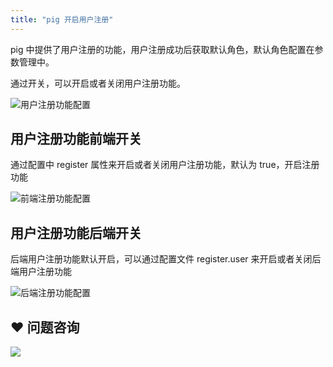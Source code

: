 ```yaml
---
title: "pig 开启用户注册"
---
```


pig 中提供了用户注册的功能，用户注册成功后获取默认角色，默认角色配置在参数管理中。

通过开关，可以开启或者关闭用户注册功能。

![用户注册功能配置](https://cdn.nlark.com/yuque/0/2022/png/283679/1648650680678-26b7ccd7-41de-4c0a-8cb2-ff42e37915bc.png)

## 用户注册功能前端开关

<Warning>
通过配置中 register 属性来开启或者关闭用户注册功能，默认为 true，开启注册功能
</Warning>

![前端注册功能配置](https://minio.pigx.top/oss/202308/1691401453.png)

## 用户注册功能后端开关

<Warning>
后端用户注册功能默认开启，可以通过配置文件 register.user 来开启或者关闭后端用户注册功能
</Warning>

![后端注册功能配置](https://minio.pigx.vip/oss/1648650806.png)

## ❤  问题咨询
![](https://cdn.nlark.com/yuque/0/2022/gif/283679/1662563973685-c22e9831-db66-42b5-973f-886d25d1e0e7.gif)

